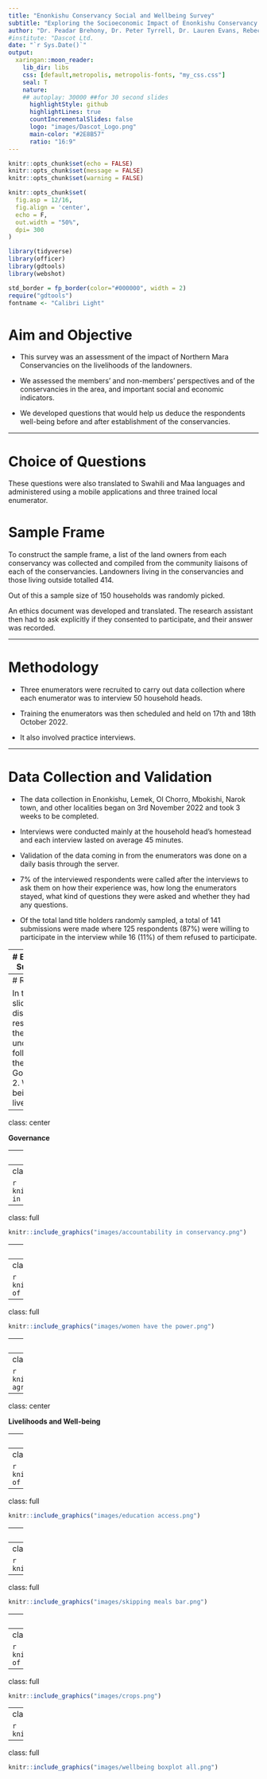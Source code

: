 ```yaml
---
title: "Enonkishu Conservancy Social and Wellbeing Survey"
subtitle: "Exploring the Socioeconomic Impact of Enonkishu Conservancy on Landowners"
author: "Dr. Peadar Brehony, Dr. Peter Tyrrell, Dr. Lauren Evans, Rebecca Karimi, Rose Muiyuro, Esther Kang'ethe"
#institute: "Dascot Ltd.
date: "`r Sys.Date()`"
output:
  xaringan::moon_reader:
    lib_dir: libs
    css: [default,metropolis, metropolis-fonts, "my_css.css"]
    seal: T
    nature:
    ## autoplay: 30000 ##for 30 second slides
      highlightStyle: github
      highlightLines: true
      countIncrementalSlides: false
      logo: "images/Dascot_Logo.png"
      main-color: "#2E8B57"
      ratio: "16:9"
---
```


```r
knitr::opts_chunk$set(echo = FALSE)
knitr::opts_chunk$set(message = FALSE)
knitr::opts_chunk$set(warning = FALSE)

knitr::opts_chunk$set(
  fig.asp = 12/16,
  fig.align = 'center',
  echo = F,
  out.width = "50%",
  dpi= 300
)

```

```r
library(tidyverse)
library(officer)
library(gdtools)
library(webshot)
```


```r
std_border = fp_border(color="#000000", width = 2)
require("gdtools")
fontname <- "Calibri Light"
```


# Aim and Objective 

* This survey was an assessment of the impact of Northern Mara Conservancies  on the livelihoods of the landowners. 

* We assessed the members’ and non-members’ perspectives and  of the conservancies in the area, and important social and economic indicators. 

* We developed questions that would help us deduce the respondents well-being before and after establishment of the conservancies.



---

# Choice of Questions

These questions were also translated to Swahili and Maa languages and administered using a mobile applications and three trained local enumerator.

# Sample Frame
To construct the sample frame, a list of the land owners from each conservancy was collected and compiled from the community liaisons of each of the conservancies. Landowners living in the conservancies and those living outside totalled 414. 

Out of this a sample size of 150 households was randomly picked.

An ethics document was developed and translated. The research assistant then had to ask explicitly if they consented to participate, and their answer was recorded. 

---

# Methodology

* Three  enumerators were recruited to carry out data collection where each enumerator was to interview 50 household heads. 

* Training the enumerators was then scheduled and held on 17th and 18th October 2022. 

* It also involved practice interviews.

---

# Data Collection and Validation

* The data collection in Enonkishu, Lemek, Ol Chorro, Mbokishi, Narok town, and other localities began on 3rd November 2022 and took 3 weeks to be completed.

* Interviews were conducted mainly at the household head’s homestead and each interview lasted on average 45 minutes. 

* Validation of the data coming in from the enumerators was done on a daily basis through the server. 

* 7% of the interviewed respondents were called after the interviews to ask them on how their experience was, how long the enumerators stayed, what kind of questions they were asked and whether they had any questions.

* Of the total land title holders randomly sampled, a total of 141 submissions were made where 125 respondents (87%) were willing to participate in the interview while 16 (11%) of them refused to participate. 

---
# Executive Summary

* Comparing life before and after land access payments were paid by the conservancy, life was *a little better* for 31% of the respondents that participated, *a lot better for 15%*, *a little worse for 6%*, and *the same for 3%*. This shows an overall increased level of well-being and livelihood for the land title holders
* The northern conservancies have improved food security for the land title holders with the rate of skipping meals being at almost never.
* Access to amenities such as education, health and electricity has also been enhanced with over 50% the land title holders being happy about this.
* Acceptance of wildlife in the northern conservancies is quite high with 75% of the respondents expressing positive feelings about the wildlife.
* Rules about grazing, forest use and settlement have been widely accepted and the landowners feel that they have brought a positive impact.
* Accpetance of the conservancies has improved with over 90% of those interviewed accepting that conservancies have improved their well-being

---
# Results

In the next slides we discuss the results of the study under the following themes:
1. Governance
2. Well-being and livelihoods


---
class: center 

**Governance**

---
class: full

```r
knitr::include_graphics("images/auth over conservancy.png")
```

---
class: full

```r
knitr::include_graphics("images/inf in conservancy.png")
```

---
class: full

```r
knitr::include_graphics("images/accountability in conservancy.png")
```

---
class: full

```r
knitr::include_graphics("images/transparency in conservancy.png")
```

---
class: full

```r
knitr::include_graphics("images/Use of Money in the Conservancy.png")
```

---
class: full

```r
knitr::include_graphics("images/women have the power.png")
```

---
class: full

```r
knitr::include_graphics("images/agreed_with_cons_now.png")
```

---
class: full

```r
knitr::include_graphics("images/Sankey agree with cons before after.png")
```

---
class: center 

**Livelihoods and Well-being**

---
class: full

```r
knitr::include_graphics("images/Leaseholder Occupations.png")
```

---
class: full

```r
knitr::include_graphics("images/level of education completed.png")
```

---
class: full

```r
knitr::include_graphics("images/education access.png")
```

---
class: full

```r
knitr::include_graphics("images/access_to_health.png")
```

---
class: full

```r
knitr::include_graphics("images/access_to_electricity.png")
```

---
class: full

```r
knitr::include_graphics("images/skipping meals bar.png")
```

---
class: full

```r
knitr::include_graphics("images/quality of life.png")
```

---
class: full

```r
knitr::include_graphics("images/level of mobility.png")
```

---
class: full

```r
knitr::include_graphics("images/crops.png")
```

---
class: full

```r
knitr::include_graphics("images/wildlife.png")
```

---
class: full

```r
knitr::include_graphics("images/wellbeing boxplot all.png")
```